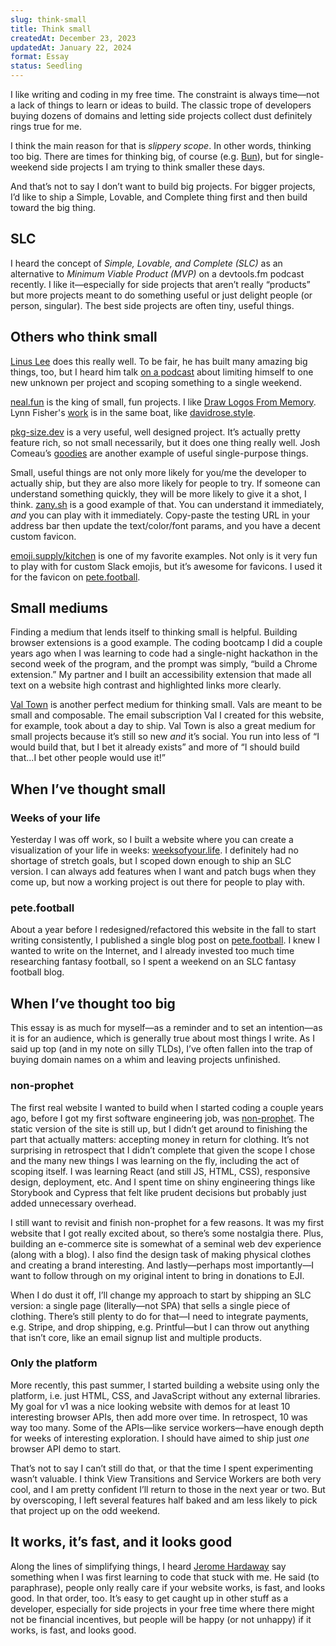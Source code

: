 ```yaml
---
slug: think-small
title: Think small
createdAt: December 23, 2023
updatedAt: January 22, 2024
format: Essay
status: Seedling
---
```


I like writing and coding in my free time. The constraint is always time—not a lack of things to learn or ideas to build. The classic trope of developers buying dozens of domains and letting side projects collect dust definitely rings true for me.

I think the main reason for that is <Link href="/slippery-scope" target="_blank">_slippery scope_</Link>. In other words, thinking too big. There are times for thinking big, of course (e.g. [Bun](https://bun.sh/)), but for single-weekend side projects I am trying to think smaller these days.

And that’s not to say I don’t want to build big projects. For bigger projects, I’d like to ship a Simple, Lovable, and Complete thing first and then build toward the big thing.

## SLC

I heard the concept of _Simple, Lovable, and Complete (SLC)_ as an alternative to _Minimum Viable Product (MVP)_ on a devtools.fm podcast recently. I like it—especially for side projects that aren’t really “products” but more projects meant to do something useful or just delight people (or person, singular). The best side projects are often tiny, useful things.

## Others who think small

[Linus Lee](https://thesephist.com/) does this really well. To be fair, he has built many amazing big things, too, but I heard him talk [on a podcast](https://www.latent.space/p/ai-interfaces-and-notion) about limiting himself to one new unknown per project and scoping something to a single weekend.

[neal.fun](https://neal.fun) is the king of small, fun projects. I like [Draw Logos From Memory](https://neal.fun/logos-from-memory/). Lynn Fisher's [work](https://lynnandtonic.com/work/) is in the same boat, like [davidrose.style](https://davidrose.style/).

[pkg-size.dev](https://pkg-size.dev/) is a very useful, well designed project. It’s actually pretty feature rich, so not small necessarily, but it does one thing really well. Josh Comeau’s [goodies](https://www.joshwcomeau.com/goodies/) are another example of useful single-purpose things.

Small, useful things are not only more likely for you/me the developer to actually ship, but they are also more likely for people to try. If someone can understand something quickly, they will be more likely to give it a shot, I think. [zany.sh](https://zany.sh/) is a good example of that. You can understand it immediately, _and_ you can play with it immediately. Copy-paste the testing URL in your address bar then update the text/color/font params, and you have a decent custom favicon.

[emoji.supply/kitchen](https://emoji.supply/kitchen/) is one of my favorite examples. Not only is it very fun to play with for custom Slack emojis, but it’s awesome for favicons. I used it for the favicon on [pete.football](https://pete.football).

## Small mediums

Finding a medium that lends itself to thinking small is helpful. Building browser extensions is a good example. The coding bootcamp I did a couple years ago when I was learning to code had a single-night hackathon in the second week of the program, and the prompt was simply, “build a Chrome extension.” My partner and I built an accessibility extension that made all text on a website high contrast and highlighted links more clearly.

[Val Town](https://val.town) is another perfect medium for thinking small. Vals are meant to be small and composable. The <Link href="/cultivating-emails" target="_blank">email subscription Val I created for this website</Link>, for example, took about a day to ship. Val Town is also a great medium for small projects because it’s still so new _and_ it’s social. You run into less of “I would build that, but I bet it already exists” and more of “I should build that...I bet other people would use it!”

## When I’ve thought small

### Weeks of your life

Yesterday I was off work, so I built a website where you can create a visualization of your life in weeks: [weeksofyour.life](https://weeksofyour.life). I definitely had no shortage of stretch goals, but I scoped down enough to ship an SLC version. I can always add features when I want and patch bugs when they come up, but now a working project is out there for people to play with.

### pete.football

About a year before I redesigned/refactored this website in the fall to start writing consistently, I published a single blog post on [pete.football](https://pete.football). I knew I wanted to write on the Internet, and I already invested too much time researching fantasy football, so I spent a weekend on an SLC fantasy football blog.

## When I’ve thought too big

This essay is as much for myself—as a reminder and to set an intention—as it is for an audience, which is generally true about most things I write. As I said up top (and in my note on <Link href="/silly-tlds" target="_blank">silly TLDs</Link>), I’ve often fallen into the trap of buying domain names on a whim and leaving projects unfinished.

### non-prophet

The first real website I wanted to build when I started coding a couple years ago, before I got my first software engineering job, was [non-prophet](https://non-prophet.dev). The static version of the site is still up, but I didn’t get around to finishing the part that actually matters: accepting money in return for clothing. It’s not surprising in retrospect that I didn’t complete that given the scope I chose and the many new things I was learning on the fly, including the act of scoping itself. I was learning React (and still JS, HTML, CSS), responsive design, deployment, etc. And I spent time on shiny engineering things like Storybook and Cypress that felt like prudent decisions but probably just added unnecessary overhead.

I still want to revisit and finish non-prophet for a few reasons. It was my first website that I got really excited about, so there’s some nostalgia there. Plus, building an e-commerce site is somewhat of a seminal web dev experience (along with a blog). I also find the design task of making physical clothes and creating a brand interesting. And lastly—perhaps most importantly—I want to follow through on my original intent to bring in donations to EJI.

When I do dust it off, I’ll change my approach to start by shipping an SLC version: a single page (literally—not SPA) that sells a single piece of clothing. There’s still plenty to do for that—I need to integrate payments, e.g. Stripe, and drop shipping, e.g. Printful—but I can throw out anything that isn’t core, like an email signup list and multiple products.

### Only the platform

More recently, this past summer, I started building a website using <Link href="/only-the-platform" target="_blank">only the platform</Link>, i.e. just HTML, CSS, and JavaScript without any external libraries. My goal for v1 was a nice looking website with demos for at least 10 interesting browser APIs, then add more over time. In retrospect, 10 was way too many. Some of the APIs—like service workers—have enough depth for weeks of interesting exploration. I should have aimed to ship just _one_ browser API demo to start.

That’s not to say I can’t still do that, or that the time I spent experimenting wasn’t valuable. I think View Transitions and Service Workers are both very cool, and I am pretty confident I’ll return to those in the next year or two. But by overscoping, I left several features half baked and am less likely to pick that project up on the odd weekend.

## It works, it’s fast, and it looks good

Along the lines of simplifying things, I heard [Jerome Hardaway](https://twitter.com/JeromeHardaway) say something when I was first learning to code that stuck with me. He said (to paraphrase), people only really care if your website works, is fast, and looks good. In that order, too. It’s easy to get caught up in other stuff as a developer, especially for side projects in your free time where there might not be financial incentives, but people will be happy (or not unhappy) if it works, is fast, and looks good.
